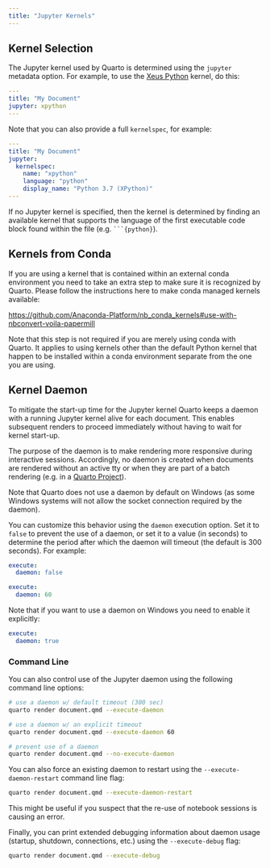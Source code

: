 ```yaml
---
title: "Jupyter Kernels"
---
```


## Kernel Selection

The Jupyter kernel used by Quarto is determined using the `jupyter` metadata option. For example, to use the [Xeus Python](https://github.com/jupyter-xeus/xeus-python) kernel, do this:

``` yaml
---
title: "My Document"
jupyter: xpython
---
```

Note that you can also provide a full `kernelspec`, for example:

``` yaml
---
title: "My Document"
jupyter: 
  kernelspec:
    name: "xpython"
    language: "python"
    display_name: "Python 3.7 (XPython)"
---
```

If no Jupyter kernel is specified, then the kernel is determined by finding an available kernel that supports the language of the first executable code block found within the file (e.g. ```` ```{python} ````).

::: callout-important
## Kernels from Conda

If you are using a kernel that is contained within an external conda environment you need to take an extra step to make sure it is recognized by Quarto. Please follow the instructions here to make conda managed kernels available:

<https://github.com/Anaconda-Platform/nb_conda_kernels#use-with-nbconvert-voila-papermill>

Note that this step is not required if you are merely using conda with Quarto. It applies to using kernels other than the default Python kernel that happen to be installed within a conda environment separate from the one you are using.
:::

## Kernel Daemon

To mitigate the start-up time for the Jupyter kernel Quarto keeps a daemon with a running Jupyter kernel alive for each document. This enables subsequent renders to proceed immediately without having to wait for kernel start-up.

The purpose of the daemon is to make rendering more responsive during interactive sessions. Accordingly, no daemon is created when documents are rendered without an active tty or when they are part of a batch rendering (e.g. in a [Quarto Project](../projects/quarto-projects.qmd)).

Note that Quarto does not use a daemon by default on Windows (as some Windows systems will not allow the socket connection required by the daemon).

You can customize this behavior using the `daemon` execution option. Set it to `false` to prevent the use of a daemon, or set it to a value (in seconds) to determine the period after which the daemon will timeout (the default is 300 seconds). For example:

``` yaml
execute:
  daemon: false
```

``` yaml
execute:
  daemon: 60
```

Note that if you want to use a daemon on Windows you need to enable it explicitly:

``` yaml
execute:
  daemon: true
```

### Command Line

You can also control use of the Jupyter daemon using the following command line options:

``` bash
# use a daemon w/ default timeout (300 sec)
quarto render document.qmd --execute-daemon

# use a daemon w/ an explicit timeout
quarto render document.qmd --execute-daemon 60

# prevent use of a daemon
quarto render document.qmd --no-execute-daemon
```

You can also force an existing daemon to restart using the `--execute-daemon-restart` command line flag:

``` bash
quarto render document.qmd --execute-daemon-restart 
```

This might be useful if you suspect that the re-use of notebook sessions is causing an error.

Finally, you can print extended debugging information about daemon usage (startup, shutdown, connections, etc.) using the `--execute-debug` flag:

``` bash
quarto render document.qmd --execute-debug
```
